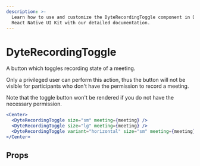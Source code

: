 ```yaml
---
description: >-
  Learn how to use and customize the DyteRecordingToggle component in Dyte's
  React Native UI Kit with our detailed documentation.
---
```


# DyteRecordingToggle

A button which toggles recording state of a meeting.

Only a privileged user can perform this action, thus the button will not be
visible for participants who don't have the permission to record a meeting.

Note that the toggle button won't be rendered if you do not have the necessary
permission.

```jsx
<Center>
  <DyteRecordingToggle size="sm" meeting={meeting} />
  <DyteRecordingToggle size="lg" meeting={meeting} />
  <DyteRecordingToggle variant="horizontal" size="sm" meeting={meeting} />
</Center>
```

## Props

<PropsTable of="dyte-recording-toggle" />

<head>
  <title>React Native UI Kit DyteRecordingToggle</title>
</head>
